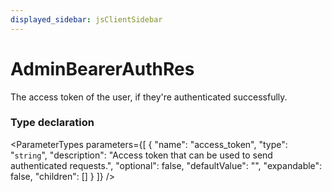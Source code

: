 ```yaml
---
displayed_sidebar: jsClientSidebar
---
```



# AdminBearerAuthRes

The access token of the user, if they're authenticated successfully.

### Type declaration

<ParameterTypes parameters={[
  {
    "name": "access_token",
    "type": "`string`",
    "description": "Access token that can be used to send authenticated requests.",
    "optional": false,
    "defaultValue": "",
    "expandable": false,
    "children": []
  }
]} />
